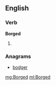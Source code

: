 ==English==

===Verb===
'''Borged'''

# {{en-past of|Borg}}

===Anagrams===
* [[bodger#English|bodger]]

[[mg:Borged]]
[[ml:Borged]]